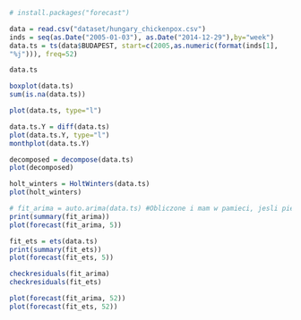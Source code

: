 

```r
# install.packages("forecast")
```

```r
data = read.csv("dataset/hungary_chickenpox.csv")
inds = seq(as.Date("2005-01-03"), as.Date("2014-12-29"),by="week")
data.ts = ts(data$BUDAPEST, start=c(2005,as.numeric(format(inds[1],
"%j"))), freq=52)

data.ts
```
```r
boxplot(data.ts)
sum(is.na(data.ts))
```

```r
plot(data.ts, type="l")

data.ts.Y = diff(data.ts)
plot(data.ts.Y, type="l")
monthplot(data.ts.Y)
```
```r
decomposed = decompose(data.ts)
plot(decomposed)
```
```r
holt_winters = HoltWinters(data.ts)
plot(holt_winters)
```

```r
# fit_arima = auto.arima(data.ts) #Obliczone i mam w pamieci, jesli pierwsze uruchomienie to trzeba odkomentowac
print(summary(fit_arima))
plot(forecast(fit_arima, 5))
```
```r
fit_ets = ets(data.ts)
print(summary(fit_ets))
plot(forecast(fit_ets, 5))
```
```r
checkresiduals(fit_arima)
checkresiduals(fit_ets)
```

```r
plot(forecast(fit_arima, 52))
plot(forecast(fit_ets, 52))
```

